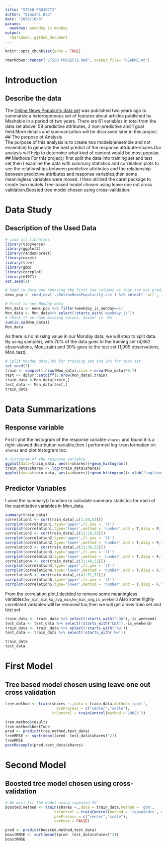 ```yaml
---
title: "ST558 PROJECT2"
author: "Qiaozhi Bao"
date: "2020/10/6"
params:
  weekday: weekday_is_monday
output:
  rmarkdown::github_document
---
```


```r
knitr::opts_chunk$set(echo = TRUE)
```

```r
rmarkdown::render("ST558 PROJECT2.Rmd", output_file= "README.md")
```
# Introduction  
## Describe the data  
The [Online News Popularity data set]("https://archive.ics.uci.edu/ml/datasets/Online+News+Popularity") was published two years ago to summarize a heterogeneous set of features about articles published by Mashable in a period of two years.
There are 61 variables in total from the data set above: 58 predictive attributes, 2 non-predictive and 1 goal field.More details and summarization will be discussed later in this project.
##  The purpose of Analysis  
The purpose of this analysis is to create two models(ensemble and not ensemble) to generate the best predict of the response attribute--shares.Our analysis will help to determine what kind of content would be most popular.
## Methods
For this project,I first split the data into training set and test set,then I examine the data with summary statistics and correlation plots to see the relationships between predictive attributes and the relationship between predictive attributes and response variables,then some meaningless variables were moved.
I then utilized the caret package to create two models.Tree-based model chosen using leave one out cross validation.Boosted tree model chosen using cross-validation.

# Data Study
## Description of the Used Data

```r
# Load all libraries
library(tidyverse)
library(ggplot2)
library(randomForest)
library(caret)
library(tree)
library(gbm)
library(corrplot)
library(e1071)
set.seed(1)
```
```r
# Read in data and removing the first two columns as they are not predictive variables.
news_pop <- read_csv('./OnlineNewsPopularity.csv') %>% select(-`url`,-`timedelta`)
```

```r
# First to see Monday data
Mon_data <- news_pop %>% filter(weekday_is_monday==1)
Mon_data <- Mon_data%>% select(!starts_with('weekday_is'))
# Check if we have missing values, answer is 'No'
sum(is.na(Mon_data))
Mon_data
```
As there is no missing value in our Monday data, we will step to split data.
By using sample(), with 70% of the data goes to the training set (4,662 observations, Mon_train) and 30% goes to the test set (1,999 observations, Mon_test).
```r
# Split Monday data,70% for training set and 30% for test set
set.seed(1)
train <- sample(1:nrow(Mon_data),size = nrow(Mon_data)*0.7)
test <- dplyr::setdiff(1:nrow(Mon_data),train)
train_data <-Mon_data[train,]
test_data <- Mon_data[test,]
train_data
```
# Data Summarizations
## Response variable  
First I plot the histogram of the response variable `shares` and found it is a right-skewed distribution variable,then I performed log-transformation on `shares` and plot histogram too.
```r
# Histogram of the response variable
ggplot(data=train_data, aes(x=shares))+geom_histogram()
train_data$shares <- log(train_data$shares)
ggplot(data=train_data, aes(x=shares))+geom_histogram()+ xlab('Log(shares)')
```
## Predictor Variables  
I used the summary() function to calculate summary statistics for each of the quantitative variables in Mon_data.
```r
summary(train_data)
correlation1 <- cor(train_data[,c(1:10,52)])
corrplot(correlation1,type='upper',tl.pos = 'lt')
corrplot(correlation1,type='lower',method = 'number',add = T,diag = F,tl.pos = 'n')
correlation2 <- cor(train_data[,c(11:20,52)])
corrplot(correlation2,type='upper',tl.pos = 'lt')
corrplot(correlation2,type='lower',method = 'number',add = T,diag = F,tl.pos = 'n')
correlation3 <- cor(train_data[,c(21:30,52)])
corrplot(correlation3,type='upper',tl.pos = 'lt')
corrplot(correlation3,type='lower',method = 'number',add = T,diag = F,tl.pos = 'n')
correlation4 <- cor(train_data[,c(31:40,52)])
corrplot(correlation4,type='upper',tl.pos = 'lt')
corrplot(correlation4,type='lower',method = 'number',add = T,diag = F,tl.pos = 'n')
correlation5 <- cor(train_data[,c(41:51,52)])
corrplot(correlation5,type='upper',tl.pos = 'lt')
corrplot(correlation5,type='lower',method = 'number',add = T,diag = F,tl.pos = 'n')
```
From the correlation plot,I decided to remove some meaningless variables:`kw_min_min`,`kw_avg_min`,`kw_min_avg`,`is_weekend`
Also some highly correlated variables will be removed too,then we will get a new train set and test set
```r
train_data <- train_data %>% select(!starts_with("LDA"),-is_weekend)
test_data <- test_data %>% select(!starts_with("LDA"),-is_weekend)
train_data <- train_data %>% select(!starts_with('kw'))
test_data <- train_data %>% select(!starts_with('kw'))
```
```r
train_data
test_data
```

# First Model
## Tree based model chosen using leave one out cross validation
```r
tree.method <- train(shares ~.,data = train_data,method='rpart',
                       preProcess = c("center","scale"),
                     trControl = trainControl(method ='LOOCV'))
```
```r
tree.method$results
tree.method$bestTune
pred <- predict(tree.method,test_data)
treeRMSE <- sqrt(mean((pred- test_data$shares)^2))
treeRMSE
postResample(pred,test_data$shares)
```
# Second Model
## Boosted tree model chosen using cross-validation
```r
# We will fit the model using repeated CV
boosted.method <- train(shares ~.,data = train_data,method = 'gbm',
                      trControl = trainControl(method = 'repeatedcv', number=5,repeats =2),
                      preProcess = c("center","scale"),
                      verbose = FALSE)
```

```r
pred <- predict(boosted.method,test_data)
boostRMSE <- sqrt(mean((pred- test_data$shares)^2))
boostRMSE
```

```r


```
